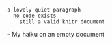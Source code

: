     a lovely quiet paragraph
      no code exists
        still a valid knitr document

-- My haiku on an empty document

